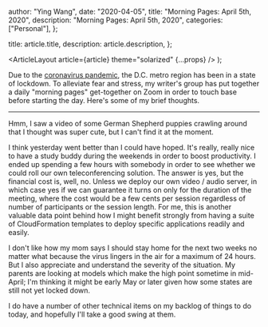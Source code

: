 
  author: "Ying Wang",
  date: "2020-04-05",
  title: "Morning Pages: April 5th, 2020",
  description: "Morning Pages: April 5th, 2020",
  categories: ["Personal"],
};

  title: article.title,
  description: article.description,
};

  <ArticleLayout article={article} theme="solarized" {...props} />
);

Due to the [coronavirus
pandemic](https://en.wikipedia.org/wiki/2019-20_coronavirus_pandemic), the D.C.
metro region has been in a state of lockdown. To alleviate fear and stress, my
writer's group has put together a daily "morning pages" get-together on Zoom in
order to touch base before starting the day. Here's some of my brief thoughts.

---

Hmm, I saw a video of some German Shepherd puppies crawling around that I
thought was super cute, but I can't find it at the moment.

I think yesterday went better than I could have hoped. It's really, really nice
to have a study buddy during the weekends in order to boost productivity. I
ended up spending a few hours with somebody in order to see whether we could
roll our own teleconferencing solution. The answer is yes, but the financial
cost is, well, no. Unless we deploy our own video / audio server, in which case
yes if we can guarantee it turns on only for the duration of the meeting, where
the cost would be a few cents per session regardless of number of participants
or the session length. For me, this is another valuable data point behind how I
might benefit strongly from having a suite of CloudFormation templates to deploy
specific applications readily and easily.

I don't like how my mom says I should stay home for the next two weeks no matter
what because the virus lingers in the air for a maximum of 24 hours. But I also
appreciate and understand the severity of the situation. My parents are looking
at models which make the high point sometime in mid-April; I'm thinking it might
be early May or later given how some states are still not yet locked down.

I do have a number of other technical items on my backlog of things to do today,
and hopefully I'll take a good swing at them.
